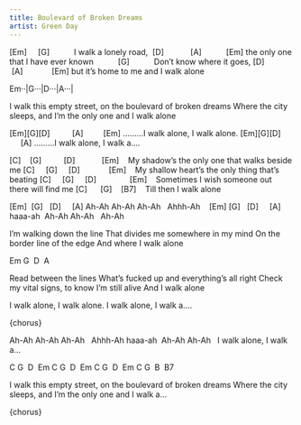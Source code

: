 ```yaml
---
title: Boulevard of Broken Dreams
artist: Green Day
---
```


[Em]     [G]          
I walk a lonely road, 
  [D]            [A]           [Em]
the only one that I have ever known
           [G]           
Don't know where it goes,
[D]              [A]             [Em]
but it's home to me and I walk alone

:::{.song-grid}
Em··|G···|D···|A···| 
:::

I walk this empty street, 
on the boulevard of broken dreams
Where the city sleeps, 
and I'm the only one and I walk alone


[Em][G][D]          [A]         [Em]
.........I walk alone, I walk alone.
[Em][G][D]          [A]
.........I walk alone, I walk a....


:::{.song-chorus}
[C]    [G]          [D]            [Em]
    My shadow's the only one that walks beside me
[C]     [G]     [D]             [Em]
    My shallow heart's the only thing that's beating
[C]     [G]     [D]               [Em]
    Sometimes I wish someone out there will find me
[C]      [G]    [B7]
    Till then I walk alone
:::


[Em]  [G]   [D]     [A]
Ah-Ah Ah-Ah Ah-Ah   Ahhh-Ah
    [Em] [G]   [D]     [A]
haaa-ah  Ah-Ah Ah-Ah   Ah-Ah


I'm walking down the line
That divides me somewhere in my mind
On the border line of the edge
And where I walk alone

:::{.song-grid}
Em G  D  A
:::

Read between the lines
What's fucked up and everything's all right
Check my vital signs, to know I'm still alive
And I walk alone


I walk alone, I walk alone.
I walk alone, I walk a....


{chorus}


Ah-Ah Ah-Ah Ah-Ah   Ahhh-Ah
haaa-ah  Ah-Ah Ah-Ah  
I walk alone, I walk a...


:::{.song-grid}
 C G  D  Em 
 C G  D  Em 
 C G  D  Em 
 C G  B  B7 
:::


I walk this empty street, 
on the boulevard of broken dreams
Where the city sleeps, 
and I'm the only one and I walk a...


{chorus}


